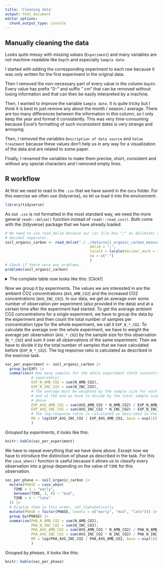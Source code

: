 ```yaml
---
title: 'Cleaning data'
output: html_document
editor_options: 
  chunk_output_type: console
---
```

## Manually cleaning the data
Looks quite messy with missing values (`Experiment`) and many variables are not machine-readable like `Depth` and especially `Sample date`.

I started with adding the corresponding experiment to each row because it was only written for the first experiment in the original data.

Then I removed the non-necessary part of every value in the column `Depth`: Every value has prefix "0-" and suffix " cm" that can be removed without losing information and that can then be easily interpreted by a machine.

Then, I wanted to improve the variable `Sample date`. It is quite tricky but I think it is best to just remove any about the month / season / average. There are too many differences between the information in this column, so I only keep the year and format it consistently. This was very time-consuming because Excel's formatting of such inconsistent dates is very strange and annoying.

Then, I removed the variables `Description of data source` and `Value treatment` because these values don't help us in any way for a visualization of the data and are related to some paper.

Finally, I renamed the variables to make them precise, short, consistent and without any special characters and I removed empty lines.

## R workflow
At first we need to read in the `.csv` that we have saved in the `data` folder.
For this exercise we often use {tidyverse}, so let us load it into the environment.
```r
library(tidyverse)
```

As our `.csv` is not formatted in the most standard way, we need the more general
`readr::delim()` function instead of `readr::read_csv()`. Both come with the
{tidyverse} package that we have already loaded.
```r
# We need to use read_delim because our csv file has ";" as delimiter and "." as
# decimal separator.
soil_organic_carbon <- read_delim("./../data/soil_organic_carbon_measurements.csv",
                                       delim = ";", 
                                       locale = locale(decimal_mark = "."),
                                       na = c("-")
                                       )
# Check if there were any problems.
problems(soil_organic_carbon)
```

<details>
<summary>The complete table now looks like this: [Click!]</summary>
```r
knitr::kable(soil_organic_carbon)
```
</details>

Now we group it by experiments. The values we are interested in are the ambient
CO2 concentrations (`AVG_AMB_CO2`) and the increased CO2 concentrations (`AVG_INC_CO2`).
In our data, we get an average over some number of observation per experiment (also
provided in the data) and at a certain time after the experiment had started.
To get the average ambient CO2 concentrations for a single experiment, we have to
group the data by the experiment and then count the total number of samples per
concentration type for the whole experiment, we call it `EXP_N_*_CO2`.
To calculate the average over the whole experiment, we have to weight the average
per observation (`AVG_*_CO2`) by the sample size for this observation (`N_*_CO2`)
and sum it over all observations of the same experiment. Then we have to divide it
by the total number of samples that we have calculated before (`EXP_N_*_CO2`).
The log response ratio is calculated as described in the exercise task.
```r
soc_per_experiment <- soil_organic_carbon |>
  group_by(EXP) |>
  summarise(# How many samples for the whole experiment (both concentration
            # separately).
            EXP_N_AMB_CO2 = sum(N_AMB_CO2),
            EXP_N_INC_CO2 = sum(N_INC_CO2),
            # The average must be weighted by the sample size for each observation
            # and at the end we have to divide by the total sample size calculated
            # above
            EXP_AVG_AMB_CO2 = sum(AVG_AMB_CO2 * N_AMB_CO2) / EXP_N_AMB_CO2,
            EXP_AVG_INC_CO2 = sum(AVG_INC_CO2 * N_INC_CO2) / EXP_N_INC_CO2,
            # The log-response ratio is calculated as described in the exercise task
            RR = log(EXP_AVG_INC_CO2 / EXP_AVG_AMB_CO2, base = exp(1))
            )
```

*Grouped by experiments*, it looks like this:
```r
knitr::kable(soc_per_experiment)
```

We have to repeat everything that we have done above. Except now we have to introduce
the distinction of phase as described in the task. For this the `case_when()` function
is useful because it allows us to classify every observation into a group
depending on the value of `TIME` for this observation.
```r
soc_per_phase <- soil_organic_carbon |>
  mutate(PHASE = case_when(
    TIME < 3 ~ "early",
    between(TIME, 3, 6) ~ "mid",
    TIME > 6 ~ "late"
  )) |>
  # Display them in this order, not alphabetically
  mutate(PHASE = factor(PHASE, levels = c("early", "mid", "late"))) |>
  group_by(PHASE) |>
  summarise(PHA_N_AMB_CO2 = sum(N_AMB_CO2),
            PHA_N_INC_CO2 = sum(N_INC_CO2),
            PHA_AVG_AMB_CO2 = sum(AVG_AMB_CO2 * N_AMB_CO2) / PHA_N_AMB_CO2,
            PHA_AVG_INC_CO2 = sum(AVG_INC_CO2 * N_INC_CO2) / PHA_N_INC_CO2,
            RR = log(PHA_AVG_INC_CO2 / PHA_AVG_AMB_CO2, base = exp(1))
            )
```
*Grouped by phases*, it looks like this:
```r
knitr::kable(soc_per_phase)
```

